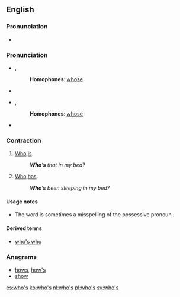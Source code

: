 ==English==

===Pronunciation===
* {{audio|en-us-who's.ogg|Audio (US)|lang=en}}

===Pronunciation===
* {{enPR|ho͞oz}}, {{IPA|/huːz/}}
*: '''Homophones''': [[whose]]
* {{rhymes|uːz}}
* {{enPR|hwo͞oz}}, {{IPA|/ʍuːz/}}
*: '''Homophones''': [[whose]]
* {{rhymes|uːz}}

===Contraction===
{{en-cont}}

# [[who|Who]] [[is]].
#: '''''Who’s''' that in my bed?''
# [[who|Who]] [[has]].
#: '''''Who’s''' been sleeping in my bed?''

====Usage notes====
* The word {{term|who's|lang=en}} is sometimes a misspelling of the possessive pronoun {{term|whose|lang=en}}.

====Derived terms====
* [[who's who]]

===Anagrams===
* [[hows#English|hows]], [[how's#English|how's]]
* [[show#English|show]]

[[es:who's]]
[[ko:who's]]
[[nl:who's]]
[[pl:who's]]
[[sv:who's]]